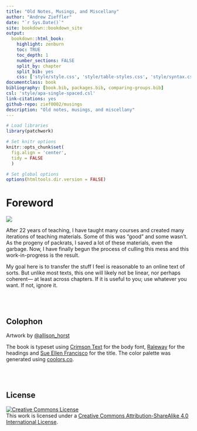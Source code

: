 ```yaml
--- 
title: "Old Notes, Musings, and Miscellany"
author: "Andrew Zieffler"
date: "`r Sys.Date()`"
site: bookdown::bookdown_site
output: 
  bookdown::html_book:
    highlight: zenburn
    toc: TRUE
    toc_depth: 1
    number_sections: FALSE
    split_by: chapter
    split_bib: yes
    css: ['style/style.css', 'style/table-styles.css', 'style/syntax.css', 'style/navbar.css']
documentclass: book
bibliography: [book.bib, packages.bib, comparing-groups.bib]
csl: 'style/apa-single-spaced.csl'
link-citations: yes
github-repo: zief0002/musings
description: "Old notes, musings, and miscellany"
---
```




              
              

```r
# Load libraries
library(patchwork)

# Set knitr options
knitr::opts_chunk$set(
  fig.align = 'center',
  tidy = FALSE
  )

# Set global options
options(htmltools.dir.version = FALSE)
```




# Foreword {-}

<img src="figs/umn-building-fall.jpg" class="cover" />

After 22 years of teaching, I have taught many courses and created many iterations of teaching materials. Some of this was "good" and some wasn't. As the progeny of packrats, I saved a lot of these materials, even the garbage. Now, I have finally begun the process of culling this mess and this work-in-progress is the result.

My goal here is to transfer the stuff I feel is reasonable to an online text of sorts. But unlike most texts, this one will likely not be linear, nor perhaps coherent&mdash; at least across chapters. If it is useful to you; use whatever you want. If not, ignore it.


<!-- ## Table Test -->

<!-- ```{r echo=FALSE, message=FALSE, warning=FALSE} -->
<!-- # Load libraries -->
<!-- library(knitr) -->
<!-- library(kableExtra) -->
<!-- library(tidyverse) -->

<!-- data.frame( -->
<!--   Measure = c("Peer rating", "Acceptance rate for Ph.D. students", "Enrollment",  -->
<!--               "GRE score (verbal)", "GRE score (quantitative)"), -->
<!--   Mean = c(3.3, 40.1, 969.8, 154.9, 151.0), -->
<!--   SD = c(0.5, 20.2, 664.9, 3.7, 4.4) -->
<!-- ) %>% -->
<!--   kable( -->
<!--     format = "html", -->
<!--     escape = FALSE, -->
<!--     col.names = c("Measure", "*M*", "*SD*"), -->
<!--     align = c("l", "c", "c"), -->
<!--     caption = "<br/>Means and Standard Deviations for Five Measures of Graduate Programs of Education", -->
<!--     table.attr = "style='width:60%;'" -->
<!--     ) %>% -->
<!--   kable_styling() %>% -->
<!--   row_spec(row = 0, align = "c") -->
<!-- ``` -->

<!-- ## Figure Test -->

<!-- ```{r message=FALSE, echo=FALSE, fig.topcaption=TRUE, fig.cap='Histogram of the age distribution.', fig.width=5, fig.height=4} -->
<!-- # Import data -->
<!-- vlss = read_csv("https://raw.githubusercontent.com/zief0002/musings/master/data/vlss-age.csv") -->

<!-- ggplot(data = vlss, aes(x = Age)) + -->
<!--   geom_histogram(color = "black", fill = "skyblue") + -->
<!--   theme_bw() -->
<!-- ``` -->

<br /><br />

## Colophon

Artwork by [&commat;allison_horst](https://twitter.com/allison_horst)

The book is typeset using [Crimson Text](https://fonts.google.com/specimen/Crimson+Text) for the body font, [Raleway](https://fonts.google.com/specimen/Raleway) for the headings and [Sue Ellen Francisco](https://fonts.google.com/specimen/Sue+Ellen+Francisco) for the title. The color palette was generated using [coolors.co](https://coolors.co/).

<br /><br />

## License

<a rel="license" href="http://creativecommons.org/licenses/by-sa/4.0/"><img alt="Creative Commons License" style="border-width:0" src="https://i.creativecommons.org/l/by-sa/4.0/88x31.png" class="center-image" /></a><br />This work is licensed under a <a rel="license" href="http://creativecommons.org/licenses/by-sa/4.0/">Creative Commons Attribution-ShareAlike 4.0 International License</a>.

